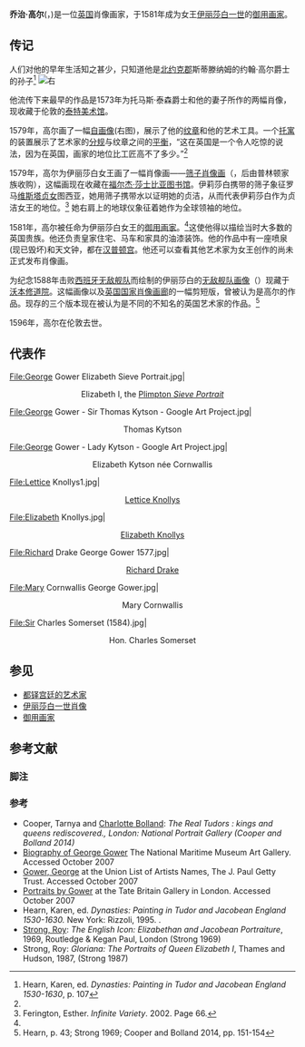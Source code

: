 '''乔治·高尔'''({{lang-en|George Gower}}，{{bd|1540年||1596年}})是一位[[英国|英国]]肖像画家，于1581年成为女王[[伊丽莎白一世|伊丽莎白一世]]的[[御用画家|御用画家]]。

== 传记 ==

人们对他的早年生活知之甚少，只知道他是[[北约克郡|北约克郡]]斯蒂滕纳姆的约翰·高尔爵士的孙子<ref name="Hearn">Hearn, Karen, ed. ''Dynasties: Painting in Tudor and Jacobean England 1530-1630'', p. 107</ref>
[[File:George_Gower_Self-portrait_1579.jpg|右]]

他流传下来最早的作品是1573年为托马斯·泰森爵士和他的妻子所作的两幅肖像，现收藏于伦敦的[[泰特美术馆|泰特美术馆]]。

1579年，高尔画了一幅[[自画像|自画像]](右图)，展示了他的[[纹章|纹章]]和他的艺术工具。一个[[托寓|托寓]]的装置展示了艺术家的[[卡尺|分规]]与纹章之间的[[計重秤|平衡]]，“这在英国是一个令人吃惊的说法，因为在英国，画家的地位比工匠高不了多少。”<ref name="Hearn" />

1579年，高尔为伊丽莎白女王画了一幅肖像画——[[筛子肖像画|筛子肖像画]]（{{lang-en|Plimpton Sieve Portrait of Queen Elizabeth I}}，后由普林顿家族收购），这幅画现在收藏在[[福尔杰·莎士比亚图书馆|福尔杰·莎士比亚图书馆]]。伊莉莎白携带的筛子象征罗马[[維斯塔貞女|维斯塔贞女]]图西亚，她用筛子携带水以证明她的贞洁，从而代表伊莉莎白作为贞洁女王的地位。<ref>Ferington, Esther. ''Infinite Variety''. 2002. Page 66.</ref> 她右肩上的地球仪象征着她作为全球领袖的地位。

1581年，高尔被任命为伊丽莎白女王的[[御用画家|御用画家]]。<ref name="Hearn" />这使他得以描绘当时大多数的英国贵族。他还负责皇家住宅、马车和家具的油漆装饰。他的作品中有一座喷泉(现已毁坏)和天文钟，都在[[汉普顿宫|汉普顿宫]]。他还可以查看其他艺术家为女王创作的尚未正式发布肖像画。

为纪念1588年击败[[西班牙无敌舰队|西班牙无敌舰队]]而绘制的伊丽莎白的[[无敌舰队画像|无敌舰队画像]]（{{lang-en|Armada Portrait}}）现藏于[[沃本修道院|沃本修道院]]。这幅画像以及[[英国国家肖像画廊|英国国家肖像画廊]]的一幅剪短版，曾被认为是高尔的作品。现存的三个版本现在被认为是不同的不知名的英国艺术家的作品。<ref>Hearn, p. 43; Strong 1969; Cooper and Bolland 2014, pp. 151-154</ref>

1596年，高尔在伦敦去世。

== 代表作 ==
<gallery widths="140px" heights="140px" perrow="4">
File:George Gower Elizabeth Sieve Portrait.jpg|<center>Elizabeth I, the [[Plimpton_Sieve_Portrait_of_Queen_Elizabeth_I|Plimpton ''Sieve Portrait'']]</center>
File:George Gower - Sir Thomas Kytson - Google Art Project.jpg|<center>Thomas Kytson</center>
File:George Gower - Lady Kytson - Google Art Project.jpg|<center>Elizabeth Kytson née Cornwallis</center>
File:Lettice Knollys1.jpg|<center>[[Lettice_Knollys|Lettice Knollys]]</center>
File:Elizabeth Knollys.jpg|<center>[[Elizabeth_Knollys|Elizabeth Knollys]]</center>
File:Richard Drake George Gower 1577.jpg|<center>[[Richard_Drake|Richard Drake]]</center>

File:Mary Cornwallis George Gower.jpg|<center>Mary Cornwallis</center>
File:Sir Charles Somerset (1584).jpg|<center>Hon. Charles Somerset</center></gallery>

== 参见 ==

* [[都铎宫廷的艺术家|都铎宫廷的艺术家]]
* [[伊丽莎白一世肖像|伊丽莎白一世肖像]]
* [[御用画家|御用画家]]

== 参考文献 ==

=== 脚注 ===
{{reflist}}

=== 参考 ===
{{commons category|George Gower}}

* Cooper, Tarnya and [[Charlotte_Bolland|Charlotte Bolland]]: ''The Real Tudors : kings and queens rediscovered., London: National Portrait Gallery {{ISBN|9781855144927}} (Cooper and Bolland 2014)''
* [https://web.archive.org/web/20060512164128/http://www.nmm.ac.uk/mag/pages/mnuInDepth/Biography.cfm?biog=213 Biography of George Gower] The National Maritime Museum Art Gallery. Accessed October 2007
* [http://getty.edu/vow/ULANFullDisplay?find=&role=&nation=&subjectid=500032228 Gower, George]{{Wayback|url=http://getty.edu/vow/ULANFullDisplay?find=&role=&nation=&subjectid=500032228 |date=20200818152546 }} at the Union List of Artists Names, The J. Paul Getty Trust. Accessed October 2007
* [http://www.tate.org.uk/servlet/ArtistWorks?cgroupid=999999961&artistid=220&page=1 Portraits by Gower]{{Wayback|url=http://www.tate.org.uk/servlet/ArtistWorks?cgroupid=999999961&artistid=220&page=1 |date=20110803191519 }} at the Tate Britain Gallery in London. Accessed October 2007
* Hearn, Karen, ed. ''Dynasties: Painting in Tudor and Jacobean England 1530-1630.''  New York: Rizzoli, 1995.  {{ISBN|0-8478-1940-X}}.
* [[Roy_Strong|Strong, Roy]]: ''The English Icon: Elizabethan and Jacobean Portraiture'', 1969, Routledge & Kegan Paul, London (Strong 1969)
* Strong, Roy: ''Gloriana: The Portraits of Queen Elizabeth I'', Thames and Hudson, 1987, {{ISBN|0-500-25098-7}} (Strong 1987)

{{Authority control}}